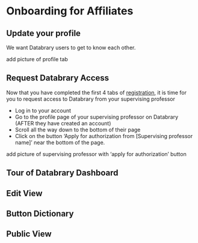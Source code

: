 # Onboarding for Affiliates

## Update your profile 

We want Databrary users to get to know each other.

add picture of profile tab

## Request Databrary Access 

Now that you have completed the first 4 tabs of [registration](https://nyu.databrary.org/user/register?page=create), it is time for you to request access to Databrary from your supervising professor

- Log in to your account
- Go to the profile page of your supervising professor on Databrary (AFTER they have created an account)
- Scroll all the way down to the bottom of their page
- Click on the button 'Apply for authorization from [Supervising professor name]' near the bottom of the page.

add picture of supervising professor with 'apply for authorization' button

## Tour of Databrary Dashboard {-}

## Edit View {-}

## Button Dictionary {-}

## Public View {-}

